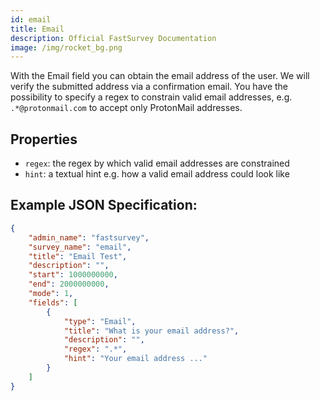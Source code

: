 ```yaml
---
id: email
title: Email
description: Official FastSurvey Documentation
image: /img/rocket_bg.png
---
```


With the Email field you can obtain the email address of the user. We will verify the submitted address via a confirmation email. You have the possibility to specify a regex to constrain valid email addresses, e.g. `.*@protonmail.com` to accept only ProtonMail addresses.

## Properties

- `regex`: the regex by which valid email addresses are constrained
- `hint`: a textual hint e.g. how a valid email address could look like

## Example JSON Specification:

```json
{
    "admin_name": "fastsurvey",
    "survey_name": "email",
    "title": "Email Test",
    "description": "",
    "start": 1000000000,
    "end": 2000000000,
    "mode": 1,
    "fields": [
        {
            "type": "Email",
            "title": "What is your email address?",
            "description": "",
            "regex": ".*",
            "hint": "Your email address ..."
        }
    ]
}
```
